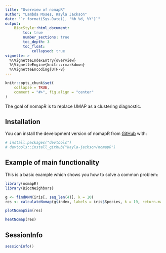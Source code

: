 ```yaml
---
title: "Overview of nomapR"
author: "Lambda Moses, Kayla Jackson"
date: "`r format(Sys.Date(), '%b %d, %Y')`"
output:
    BiocStyle::html_document:
        toc: true
        number_sections: true
        toc_depth: 3
        toc_float:
            collapsed: true
vignette: >
  %\VignetteIndexEntry{overview}
  %\VignetteEngine{knitr::rmarkdown}
  %\VignetteEncoding{UTF-8}
---
```


```r
knitr::opts_chunk$set(
    collapse = TRUE,
    comment = "#>", fig.align = "center"
)
```

The goal of nomapR is to replace UMAP as a clustering diagnostic.

## Installation

You can install the development version of nomapR from [GitHub](https://github.com/) with:

```r
# install.packages("devtools")
# devtools::install_github("kayla-jackson/nomapR")
```

## Example of main functionality

This is a basic example which shows you how to solve a common problem:

```r
library(nomapR)
library(BiocNeighbors)
```

```r
g <- findKNN(iris[, seq_len(4)], k = 10)
res <- calculateNomap(g$index, labels = iris$Species, k = 10, return.map = TRUE)
```

```r
plotNomapSim(res)
```

```r
heatNomap(res)
```

## SessionInfo
```r
sessionInfo()
```
